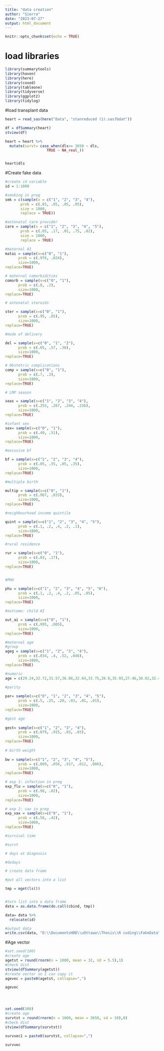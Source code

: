 ---
title: "data creation"
author: "Sierra"
date: "2023-07-27"
output: html_document
---

```{r setup, include=FALSE}
knitr::opts_chunk$set(echo = TRUE)
```
# load libraries
```{r}
library(summarytools)
library(haven)
library(here)
library(coxed)
library(tableone)
library(tidyverse)
library(ggplot2)
library(tidylog)
```

#load transplant data
```{r}

heart = read_sas(here("Data", "stanreduced (1).sas7bdat"))

df = dfSummary(heart)
stview(df)

heart = heart %>%
  mutate(survt= case_when(dls<= 3650 ~ dls,
                   TRUE ~ NA_real_))


heart$dls
```


#Create fake data
```{r}

#create id variable
id = 1:1000

#smoking in preg
smk = c(sample(x = c("1", "2", "3", "4"), 
       prob = c(.85, .05, .05, .05),
       size = 1000, 
       replace = TRUE))

#antenatal care provider
care = sample(x = c("1", "2", "3", "4", "5"), 
       prob = c(.05, .17, .01, .75, .02),
       size = 1000, 
       replace = TRUE)

#maternal AI
matai = sample(x=c("0", "1"),
      prob = c(.976, .024),
      size=1000,
replace=TRUE)

# maternal comorbidities
comorb = sample(x=c("0", "1"),
      prob = c(.8, .2),
      size=1000,
replace=TRUE)

# antenatal steroids

ster = sample(x=c("0", "1"),
      prob = c(.95, .05),
      size=1000,
replace=TRUE)

#mode of delivery

del = sample(x=c("0", "1", "2"),
      prob = c(.05, .57, .38),
      size=1000,
replace=TRUE)

# Obstetric complications
comp = sample(x=c("0", "1"),
      prob = c(.7, .3),
      size=1000,
replace=TRUE)

# LMP season

seas = sample(x=c("1", "2", "3", "4"),
      prob = c(.253, .267, .244, .236),
      size=1000,
replace=TRUE)

#infant sex
sex= sample(x=c("0", "1"),
      prob = c(.49, .51),
      size=1000,
replace=TRUE)

#excusive bf

bf = sample(x=c("1", "2", "3", "4"),
      prob = c(.05, .55, .05, .35),
      size=1000,
replace=TRUE)

#multiple birth

multip = sample(x=c("0", "1"),
      prob = c(.967, .033),
      size=1000,
replace=TRUE)

#neighbourhood income quintile

quint = sample(x=c("1", "2", "3", "4", "5"),
      prob = c(.1, .2, .4, .2, .1),
      size=1000,
replace=TRUE)

#rural residence

rur = sample(x=c("0", "1"),
      prob = c(.83, .17),
      size=1000,
replace=TRUE)


#PHU

phu = sample(x=c("1", "2", "3", "4", "5", "6"),
      prob = c(.1, .2, .4, .2, .05, .05),
      size=1000,
replace=TRUE)

#outcome: child AI

out_ai = sample(x=c("0", "1"),
      prob = c(.995, .005),
      size=1000,
replace=TRUE)

#maternal age
#group
ageg = sample(x=c("1", "2", "3", "4"),
      prob = c(.034, .4, .52, .046),
      size=1000,
replace=TRUE)

#numeric
age = c(29.24,32.72,31.57,36.88,32.64,33.75,28.8,35.93,27.46,30.02,32.49,32.53,30.89,36.07,32.68,31.84,29.86,34.81,26.97,44.71,29.59,36.2,33.44,36.25,27.52,29.59,28.04,33.27,25.63,33.36,31.5,41.67,31.24,31.39,28.2,30.78,33.01,34.3,37.86,37.34,31.44,39.72,22.23,35.43,29.13,39.27,30,39.25,32.24,21.67,29.54,22.44,32.98,42.44,19.5,37.39,24.31,42.04,39.6,27.39,30.56,31.62,29.92,46.2,32.71,28.08,35.51,33.11,31.62,31.49,34.47,26.15,25.61,41.07,20.66,32.07,26.02,33.49,37.55,20.59,36.93,31.73,24.6,21.38,35.9,31.13,33.19,36.5,41.5,31.43,28.94,39.86,27.09,25.63,29.08,45.45,27.42,34.27,25.52,25.54,30.17,39.5,29.42,36.64,23.98,29.8,27.73,29.97,38.82,31.41,32.95,33.4,28.62,24.14,30.18,32.71,37.6,30.59,30.34,40.88,27.74,34.33,28.79,34.28,23.5,29.15,30.46,37.54,29.42,33.64,29.7,27.32,35.79,29.47,39.42,34.44,31.17,34.51,31.78,34.51,29.75,20.25,32.86,35.63,26.6,25.87,29.59,29.16,34.3,32.74,37.69,41.09,31.9,31.87,33.38,30.15,31.38,31.46,33.45,32.76,30.67,32.32,31.03,36.37,32.04,28.54,30.61,28.2,33.11,36.66,35.48,33.11,31.5,33.59,31.7,20.77,33.97,29.95,38.98,43.93,25.18,35.24,32.68,29.12,35.41,35.9,31.49,30.38,26.03,28.56,30.72,30.62,37.25,30.54,42.42,29.64,40.67,32.89,26.03,35.17,32.15,30.04,36.69,34.82,37.6,26.38,28.91,26.43,15.39,33.83,38.82,35.69,24.68,27.32,22.16,38.77,30.16,26.68,36.84,30.61,23.65,31.87,32.15,32.9,34.26,28.55,35.5,25.39,39.41,28.71,34.43,35.37,30.35,23.2,30.13,28.8,29.85,36.65,35.77,33.31,28.09,46.37,23.05,23.16,33.87,47,30.2,25.09,29.63,46.02,27.76,29.21,30.51,36.11,35.68,29.5,21.4,42.35,25.13,29.31,33.18,34.32,25.28,33.72,36.88,34.61,36.78,27.12,31.29,38.03,34.85,34.19,37.87,29.53,35.44,27.5,30.55,32.85,35.13,17.37,38.25,34.32,39.43,38.07,35.56,32.97,35.59,31.64,35.55,34,36.64,28.28,29.85,34.23,25.91,29.89,33.62,41.86,36.48,24.74,21.8,26.4,26.25,28.42,34.1,37.68,32.72,34.07,21.62,34.86,36.73,27.59,29.29,30.84,29.45,33.65,28.67,29.59,28.04,36.29,25.28,36.9,33.4,31.64,33.11,45.63,34.59,39.29,35.68,31.24,24.24,38.6,33.64,34.51,34.41,30.82,30.28,28.19,18.82,23.29,41.67,19,34.16,35.11,26.26,37.63,29.18,32.26,39.66,29.62,31.26,39.14,31.61,29.69,38.28,29.65,39.68,30.37,35.2,17.28,24.3,50.17,36.71,38.39,33.53,31.93,17.28,32.67,29.25,39.59,29.77,39.68,36.06,36.05,27.97,21.56,34.45,34.51,23.61,31.56,30.13,32.3,28.2,30.33,25.43,37.61,29.37,28.37,35.73,31.42,29.5,39.38,37.42,25.42,28.84,37.4,22.88,25.84,25.56,25.74,24.93,31.22,39.91,26.28,26.37,38.02,20.92,26.24,36.58,35.35,37.96,32.95,40.34,30.81,31.4,30.03,33.8,20.93,31.18,26.87,33.53,36.49,29.63,35.15,32.97,38.12,28.77,22.44,35.6,30.97,35.52,31.82,37.51,28.47,33.38,35.16,28.51,36.72,38.08,18.77,28.14,32.16,41.45,25.79,37.97,39.18,26.56,30.75,31.22,34.18,21.33,13.74,37.18,32.2,30.58,33.89,32.82,37.17,19.8,22.14,41.31,22.8,22.45,31.85,32.36,23.96,29.69,35.17,28.66,31.62,39.34,27.78,35.04,22.6,29.1,43.35,34.33,37.55,39.49,31.42,32.23,38.16,33.32,26.29,29.3,34.11,31.19,28.42,32.31,30.64,38.8,31.02,38.8,26.05,29.28,22.59,32.22,28.91,17.93,28.17,24.05,33.74,30.11,21.38,33.34,30,45.38,35.26,28.83,34.24,31.75,34.42,44.29,28.78,35.3,39.01,26.99,24.43,30.42,32.45,33.86,35.11,26.86,41.5,40.74,26.29,34.03,34.41,27.17,36.19,32.35,44.64,24.85,26.06,40.19,30.73,35.66,25.62,37.95,34.33,36.27,28.02,34.8,32.85,33.7,33.74,35.89,29.46,41.34,27.26,26.21,34.92,32.43,26.36,32.79,30.79,26.62,33.84,40.73,38.98,47.88,35.76,28.28,31.1,35.9,26.2,26.74,26.8,33.24,33.98,28.35,31.3,41.03,29.21,29.15,39.39,32.48,34.96,40.21,36.82,34.73,30.64,27.99,36.81,27.82,34.22,29.08,32,36.5,33.48,29.87,30.21,41.24,16.16,35.42,19.88,30.5,26.93,30.32,45.95,42.64,31.93,25.11,36.26,36.42,23.76,35.22,27.38,27.74,25.35,32.1,24.48,21.05,20.14,32.37,36.73,27.69,28.94,35.89,33.05,41.02,31.03,30.01,43.89,31.28,24.78,35.63,32.5,34.46,34.99,40.91,39.27,31.46,34.11,36.26,34.24,31.85,39.38,36.1,29.54,27.95,27.32,24.63,35.62,30.04,32.27,26.03,32.2,17.57,20.19,38.01,22.74,29.21,24.9,28.37,32.61,41.28,39.93,33.14,29.06,33.39,26.67,32.29,39,29.43,29.05,36.57,33.95,34.49,36.84,31.4,18.59,36.05,23.92,34.07,35.66,31.7,32.93,38.6,36.56,39.15,24.96,26.85,34.02,31.94,28.75,37.09,31.48,37.38,27.06,33.31,28.11,24.82,36.55,35.2,24.53,33.75,30.55,25.49,33.03,34.79,32.31,39.59,36.9,23.87,43.05,36.98,35.46,39.04,24.32,32.43,22.5,36.24,32.86,29.18,33.43,38.61,34.39,33.78,38.12,45.13,36.06,27.05,36.17,39.19,34.46,27.32,26.24,32.02,24.19,34.73,37.3,34.83,25.89,30.39,42.58,19.02,29.66,30.9,37.95,28.81,30.84,29.73,34.18,24.65,44.71,30.07,30.23,29.64,30.74,31.69,29.95,34.61,31.66,20.3,26.49,29.15,44.16,33.79,24.98,43.43,35.03,43.06,30.42,34.65,24.42,37.08,27.49,28.43,40.19,26.82,25.54,36.36,27.62,37.44,43.59,42.05,34.16,31.47,36.07,38.24,36.36,36.16,30.28,18.29,31.59,26.9,38.79,33.01,36.61,35.69,24.5,35.66,35.99,33.62,26.86,38.87,22.71,40.15,38,30.26,42.29,33.52,28.52,37.05,33.16,21.47,30.39,23,28.64,29.51,39.47,23.9,32.57,33.09,29.58,27.91,36.08,34.61,33.34,33.46,41.04,37.43,30.09,31.19,30.49,38.78,29.76,26,35.22,37.34,35.76,37.75,32.9,22.44,33.98,38.07,35.93,28.24,36.36,39.27,43.03,39.07,32.64,37.14,39.33,37.4,35.61,37.54,23.14,30.59,42.49,35.86,28.23,30.14,26.38,41.08,22.36,41.92,24.31,40.39,44.35,34.47,32.81,30.31,39.57,40.54,31.77,26.51,38.46,32.71,31.56,33.35,29.43,32.27,49.01,37.51,29.44,34.75,25.76,24.87,27.1,28.38,30.52,21.94,33.26,35.85,39.08,24.53,32.37,35.09,32.99,21.64,44.88,36.47,31.81,27.12,34.58,41.35,41.19,32.98,29.23,32.58,25.51,36.6,33.44,26.61,44.28,28.78,27.01,27.07,29.09,33.43,30.79,40.47,25.15,38.89,30.66,28.57,26.42,31.71,27.06,26.88,38.88,41.9,28.54,30.95,25.16,30.93,34.36,32.79,30.6,28.04,32.8,21.39,27.67,36.35,27.9,18.24,23.42,40.4,42.26,21.97,35.1,30.01,28.79,35.35,34.9,30.1,28.29,30.34,28.88,23.68,38.53,24.98,28.29,29.68,25.09,27.61,38.26,36.05,40.72,38.07,26.6,36.58,23.37,39.25,40.44,31.87,28.65,32.61,34.1,26.77,39.08,36.72,37.4,30.27,32.18,36.35,33.87,37.2,35.13,33.42,30.75,33.71,23.16,27.06,36.71,21.21,37.22,32.57,26.26,35.9,32.96,26.18,28.26,26.42,44.85,25.56,20.22)

#parity
  
par= sample(x=c("0", "1", "2", "3", "4", "5"),
      prob = c(.5, .25, .20, .03, .01, .01),
      size=1000,
replace=TRUE)

#gest age
  
gest= sample(x=c("1", "2", "3", "4"),
      prob = c(.079, .915, .03, .03),
      size=1000,
replace=TRUE)
  
# birth weight
  
bw = sample(x=c("1", "2", "3", "4", "5"),
      prob = c(.009, .056, .917, .012, .006),
      size=1000,
replace=TRUE)

# exp 1: infection in preg
exp_flu = sample(x=c("0", "1"),
      prob = c(.98, .02),
      size=1000,
replace=TRUE)

# exp 2: vax in preg
exp_vax = sample(x=c("0", "1"),
      prob = c(.58, .42),
      size=1000,
replace=TRUE)

#survival time

#survt

# days at diagnosis

#dxdays
```


```{r}
# create data frame

#put all vectors into a list

tmp = mget(ls())


#turn list into a data frame
data = as.data.frame(do.call(cbind, tmp))

data= data %>%
  relocate(id)

#output data
write.csv(data, "D:\\DocumentsHDD\\uOttawa\\Thesis\\R coding\\FakeData\\Data\\fakedata.csv", row.names=FALSE)
```

#Age vector
```{r}

#set.seed(100)
#create age
agetst = round(rnorm(n = 1000, mean = 32, sd = 5.5),1)
#check dist
stview(dfSummary(agetst))
#create vector so I can copy it
agevec = paste0(agetst, collapse=",")

agevec




set.seed(100)
#create age
survtst = round(rnorm(n = 1000, mean = 3650, sd = 10),0)
#check dist
stview(dfSummary(survtst))

survvec1 = paste0(survtst, collapse=",")

survvec
```


